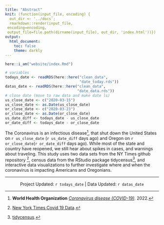 ```yaml
---
title: "Abstract"
knit: (function(input_file, encoding) {
  out_dir <- '../docs';
  rmarkdown::render(input_file,
 encoding=encoding,
 output_file=file.path(dirname(input_file), out_dir, 'index.html'))})
output:
  html_document:
    toc: false
    theme: darkly
---
```


```r
here::i_am("website/index.Rmd")
```

```r
# variables
todays_date <- readRDS(here::here("clean_data",
                                  "date_today.rds"))
datas_date <- readRDS(here::here("clean_data",
                                 "date_data.rds"))
# close date (move to raw data and make date ls)
us_close_date <- c("2020-03-15")
us_close_date <- as.Date(us_close_date)
or_close_date <- c("2020-03-23")
or_close_date <- as.Date(or_close_date)
us_date_diff <- todays_date - us_close_date
or_date_diff <- todays_date - or_close_date
```

The Coronavirus is an infectious disease^[**World Health Organization**  [_Coronavirus disease (COVID-19)_](https://www.who.int/health-topics/coronavirus#tab=tab_1). 2022.], that shut down the United States on `r us_close_date` (`r us_date_diff` days ago) and Oregon on `r or_close_date`(`r or_date_diff` days ago). While most of the state and country have reopened, we still hear about spikes in cases, and warnings about traveling. This study uses two data sets from the NY Times github repository  ^[[New York Times Covid 19 Data](https://github.com/nytimes/covid-19-data).], census data from the RStudio package tidycensus^[[tidycensus](https://walker-data.com/tidycensus/).], and interactive data visualizations to further investigate where and when the coronavirus is impacting Americans and Oregonians. 

---

<center>

Project Updated: `r todays_date`    |   Data Updated: `r datas_date` 

</center>
